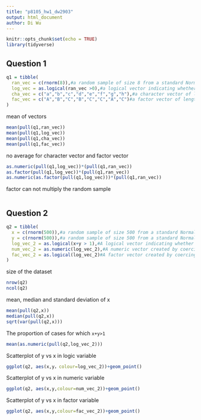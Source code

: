 ```yaml
---
title: "p8105_hw1_dw2903"
output: html_document
author: Di Wu
---
```


```r
knitr::opts_chunk$set(echo = TRUE)
library(tidyverse)

```

## Question 1
```r
q1 = tibble(
  ran_vec = c(rnorm(8)),#a random sample of size 8 from a standard Normal distribution
  log_vec = as.logical(ran_vec >0),#a logical vector indicating whether elements of the sample are greater than 0
  cha_vec = c("a","b","c","d","e","f","g","h"),#a character vector of length 8
  fac_vec = c("A","B","C","B","C","C","A","C")#a factor vector of length 8, with 3 different factor “levels”
)
```
mean of vectors
```r
mean(pull(q1,ran_vec))
mean(pull(q1,log_vec))
mean(pull(q1,cha_vec))
mean(pull(q1,fac_vec))
```
no average for character vector and factor vector

```r
as.numeric(pull(q1,log_vec))*(pull(q1,ran_vec))
as.factor(pull(q1,log_vec))*(pull(q1,ran_vec))
as.numeric(as.factor(pull(q1,log_vec)))*(pull(q1,ran_vec))
```
factor can not multiply the random sample
```r
```
## Question 2
```r
q2 = tibble(
  x = c(rnorm(500)),#a random sample of size 500 from a standard Normal distribution
  y = c(rnorm(500)),#a random sample of size 500 from a standard Normal distribution
  log_vec_2 = as.logical(x+y > 1),#A logical vector indicating whether x + y > 1
  num_vec_2 = as.numeric(log_vec_2),#A numeric vector created by coercing the above logical vector
  fac_vec_2 = as.logical(log_vec_2)#A factor vector created by coercing the above logical vector
)
```
size of the dataset
```r
nrow(q2)
ncol(q2)
```
mean, median and standard deviation of x
```r
mean(pull(q2,x))
median(pull(q2,x))
sqrt(var(pull(q2,x)))
```
The proportion of cases for which `x+y>1`
```r
mean(as.numeric(pull(q2,log_vec_2)))
```
Scatterplot of y vs x in logic variable
```r
ggplot(q2, aes(x,y，colour=log_vec_2))+geom_point()

```
Scatterplot of y vs x in numeric variable
```r
ggplot(q2, aes(x,y,colour=num_vec_2))+geom_point()
```
Scatterplot of y vs x in factor variable
```r
ggplot(q2, aes(x,y,colour=fac_vec_2))+geom_point()
```